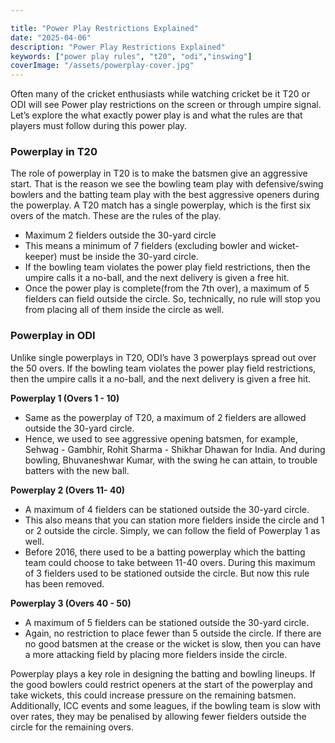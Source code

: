 ```yaml
---

title: "Power Play Restrictions Explained"
date: "2025-04-06"
description: "Power Play Restrictions Explained"
keywords: ["power play rules", "t20", "odi","inswing"]
coverImage: "/assets/powerplay-cover.jpg"
---
```


Often many of the cricket enthusiasts while watching cricket be it T20 or ODI will see Power play restrictions on the screen or through umpire signal. Let’s explore the what exactly power play is and what the rules are that players must follow during this power play.
### **Powerplay in T20**
The role of powerplay in T20 is to make the batsmen give an aggressive start. That is the reason we see the bowling team play with defensive/swing bowlers and the batting team play with the best aggressive openers during the powerplay. A T20 match has a single powerplay, which is the first six overs of the match. These are the rules of the play. 

- Maximum 2 fielders outside the 30-yard circle
- This means a minimum of 7 fielders (excluding bowler and wicket-keeper) must be inside the 30-yard circle.
- If the bowling team violates the power play field restrictions, then the umpire calls it a no-ball, and the next delivery is given a free hit.
- Once the power play is complete(from the 7th over), a maximum of 5 fielders can field outside the circle. So, technically, no rule will stop you from placing all of them inside the circle as well.

### **Powerplay in ODI**
Unlike single powerplays in T20, ODI’s have 3 powerplays spread out over the 50 overs. If the bowling team violates the power play field restrictions, then the umpire calls it a no-ball, and the next delivery is given a free hit. 


**Powerplay 1 (Overs 1 - 10)**
- Same as the powerplay of T20, a maximum of 2 fielders are allowed outside the 30-yard circle.
- Hence, we used to see aggressive opening batsmen, for example, Sehwag - Gambhir, Rohit Sharma - Shikhar Dhawan for India. And during bowling, Bhuvaneshwar Kumar, with the swing he can attain, to trouble batters with the new ball. 

**Powerplay 2 (Overs 11- 40)**
- A maximum of 4 fielders can be stationed outside the 30-yard circle.
- This also means that you can station more fielders inside the circle and 1 or 2 outside the circle. Simply, we can follow the field of Powerplay 1 as well. 
- Before 2016, there used to be a batting powerplay which the batting team could choose to take between 11-40 overs. During this maximum of 3 fielders used to be stationed outside the circle. But now this rule has been removed.

**Powerplay 3 (Overs 40 - 50)**
- A maximum of 5 fielders can be stationed outside the 30-yard circle.
- Again, no restriction to place fewer than 5 outside the circle. If there are no good batsmen at the crease or the wicket is slow, then you can have a more attacking field by placing more fielders inside the circle.

Powerplay plays a key role in designing the batting and bowling lineups. If the good bowlers could restrict openers at the start of the powerplay and take wickets, this could increase pressure on the remaining batsmen. Additionally, ICC events and some leagues, if the bowling team is slow with over rates, they may be penalised by allowing fewer fielders outside the circle for the remaining overs.


